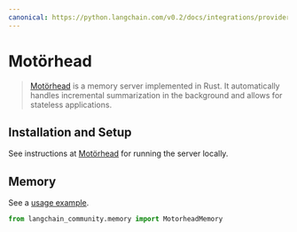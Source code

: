 ```yaml
---
canonical: https://python.langchain.com/v0.2/docs/integrations/providers/motorhead/
---
```


# Motörhead

>[Motörhead](https://github.com/getmetal/motorhead) is a memory server implemented in Rust. It automatically handles incremental summarization in the background and allows for stateless applications.

## Installation and Setup

See instructions at [Motörhead](https://github.com/getmetal/motorhead) for running the server locally.


## Memory

See a [usage example](/docs/integrations/memory/motorhead_memory).

```python
from langchain_community.memory import MotorheadMemory
```